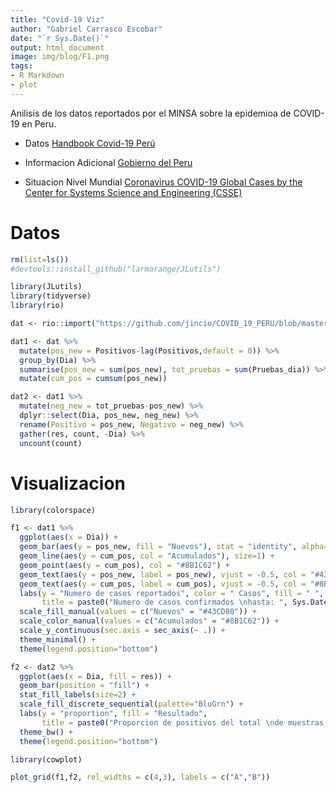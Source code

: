 ```yaml
---
title: "Covid-19 Viz"
author: "Gabriel Carrasco Escobar"
date: "`r Sys.Date()`"
output: html_document
image: img/blog/F1.png
tags:
- R Markdown
- plot
---
```


Anilisis de los datos reportados por el MINSA sobre la epidemioa de COVID-19 en Peru.

- Datos [Handbook Covid-19 Perú](https://jincio.github.io/COVID_19_PERU/)

- Informacion Adicional [Gobierno del Peru](https://www.gob.pe/coronavirus)

- Situacion Nivel Mundial [Coronavirus COVID-19 Global Cases by the Center for Systems Science and Engineering (CSSE)](https://coronavirus.jhu.edu/map.html)


# Datos

```r
rm(list=ls())
#devtools::install_github("larmarange/JLutils")

library(JLutils)
library(tidyverse)
library(rio)

dat <- rio::import("https://github.com/jincio/COVID_19_PERU/blob/master/docs/reportes_minsa.xlsx?raw=true")

dat1 <- dat %>%
  mutate(pos_new = Positivos-lag(Positivos,default = 0)) %>%
  group_by(Dia) %>%
  summarise(pos_new = sum(pos_new), tot_pruebas = sum(Pruebas_dia)) %>%
  mutate(cum_pos = cumsum(pos_new))

dat2 <- dat1 %>%
  mutate(neg_new = tot_pruebas-pos_new) %>%
  dplyr::select(Dia, pos_new, neg_new) %>%
  rename(Positivo = pos_new, Negativo = neg_new) %>%
  gather(res, count, -Dia) %>%
  uncount(count)

```


# Visualizacion
```r
library(colorspace)

f1 <- dat1 %>%
  ggplot(aes(x = Dia)) +
  geom_bar(aes(y = pos_new, fill = "Nuevos"), stat = "identity", alpha=.5) + 
  geom_line(aes(y = cum_pos, col = "Acumulados"), size=1) +
  geom_point(aes(y = cum_pos), col = "#8B1C62") +
  geom_text(aes(y = pos_new, label = pos_new), vjust = -0.5, col = "#43CD80") +
  geom_text(aes(y = cum_pos, label = cum_pos), vjust = -0.5, col = "#8B1C62") +
  labs(y = "Numero de casos reportados", color = " Casos", fill = " ", 
       title = paste0("Numero de casos confirmados \nhasta: ", Sys.Date())) +
  scale_fill_manual(values = c("Nuevos" = "#43CD80")) +
  scale_color_manual(values = c("Acumulados" = "#8B1C62")) +
  scale_y_continuous(sec.axis = sec_axis(~ .)) +
  theme_minimal() +
  theme(legend.position="bottom")

f2 <- dat2 %>%
  ggplot(aes(x = Dia, fill = res)) +
  geom_bar(position = "fill") +
  stat_fill_labels(size=2) +
  scale_fill_discrete_sequential(palette="BluGrn") +
  labs(y = "proportion", fill = "Resultado",
       title = paste0("Proporcion de positivos del total \nde muestras analizadas hasta: ", Sys.Date())) +
  theme_bw() +
  theme(legend.position="bottom")

library(cowplot)

plot_grid(f1,f2, rel_widths = c(4,3), labels = c("A","B"))

```

